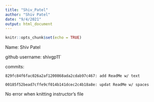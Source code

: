 ```yaml
---
title: "Shiv_Patel"
author: "Shiv Patel"
date: "9/4/2021"
output: html_document
---
```


```r
knitr::opts_chunk$set(echo = TRUE)
```
Name: Shiv Patel

github username: shivgp11`

commits: 

    829fc84f6fac026a2af1200868ada2cdab97c467: add ReadMe w/ text
    
    00185f52bead7cffe9cf014b141dcec2c4b18a8e: updat ReadMe w/ spaces
  
No error when knitting instructor's file
